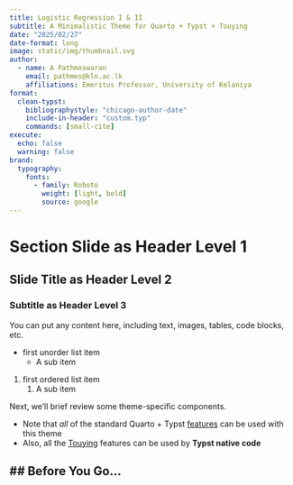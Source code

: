 ```yaml
---
title: Logistic Regression I & II
subtitle: A Minimalistic Theme for Quarto + Typst + Touying
date: "2025/02/27"
date-format: long
image: static/img/thumbnail.svg
author:
  - name: A Pathmeswaran
    email: pathmes@kln.ac.lk
    affiliations: Emeritus Professor, University of Kelaniya
format:
  clean-typst:
    bibliographystyle: "chicago-author-date"
    include-in-header: "custom.typ"
    commands: [small-cite]
execute: 
  echo: false
  warning: false
brand:
  typography: 
    fonts: 
      - family: Roboto
        weight: [light, bold]
        source: google
---
```


# Section Slide as Header Level 1

## Slide Title as Header Level 2

### Subtitle as Header Level 3

You can put any content here, including text, images, tables, code blocks, etc.

-   first unorder list item
    -   A sub item

1.  first ordered list item
    1.  A sub item

Next, we'll brief review some theme-specific components.

-   Note that *all* of the standard Quarto + Typst [features](https://quarto.org/docs/output-formats/typst.html) can be used with this theme
-   Also, all the [Touying](https://touying-typ.github.io) features can be used by **Typst native code**

## \## Before You Go...
